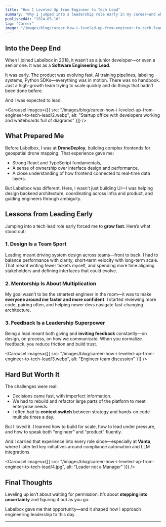```yaml
---
title: "How I Leveled Up from Engineer to Tech Lead"
summary: "Why I jumped into a leadership role early in my career—and what I learned leading high-stakes systems and people at a fast-moving AI startup."
publishedAt: "2024-03-10"
tag: "Career"
image: "/images/blog/career-how-i-leveled-up-from-engineer-to-tech-lead/1.jpg"
---
```


## Into the Deep End

When I joined Labelbox in 2018, it wasn’t as a junior developer—or even a senior one. It was as a **Software Engineering Lead**.

It was early. The product was evolving fast. AI training pipelines, labeling systems, Python SDKs—everything was in motion. There was no handbook. Just a high-growth team trying to scale quickly and do things that hadn’t been done before.

And I was expected to lead.

<Carousel
  images={[{ src: "/images/blog/career-how-i-leveled-up-from-engineer-to-tech-lead/2.webp", alt: "Startup office with developers working and whiteboards full of diagrams" }]}
/>

## What Prepared Me

Before Labelbox, I was at **DroneDeploy**, building complex frontends for geospatial drone mapping. That experience gave me:

- Strong React and TypeScript fundamentals,
- A sense of ownership over interface design and performance,
- A close understanding of how frontend connected to real-time data layers.

But Labelbox was different. Here, I wasn’t just building UI—I was helping design backend architecture, coordinating across infra and product, and guiding engineers through ambiguity.

## Lessons from Leading Early

Jumping into a tech lead role early forced me to **grow fast**. Here’s what stood out:

### 1. Design Is a Team Sport

Leading meant driving system design across teams—front to back. I had to balance performance with clarity, short-term velocity with long-term scale. That meant writing fewer tickets myself, and spending more time aligning stakeholders and defining interfaces that could evolve.

### 2. Mentorship Is About Multiplication

My goal wasn’t to be the smartest engineer in the room—it was to make **everyone around me faster and more confident**. I started reviewing more code, pairing often, and helping newer devs navigate fast-changing architecture.

### 3. Feedback Is a Leadership Superpower

Being a lead meant both giving and **inviting feedback** constantly—on design, on process, on how we communicate. When you normalize feedback, you reduce friction and build trust.

<Carousel
  images={[{ src: "/images/blog/career-how-i-leveled-up-from-engineer-to-tech-lead/3.webp", alt: "Engineer team discussion" }]}
/>

## Hard But Worth It

The challenges were real:

- Decisions came fast, with imperfect information.
- We had to rebuild and refactor large parts of the platform to meet enterprise needs.
- I often had to **context switch** between strategy and hands-on code multiple times a day.

But I loved it. I learned how to build for scale, how to lead under pressure, and how to speak both “engineer” and “product” fluently.

And I carried that experience into every role since—especially at **Vanta**, where I later led key initiatives around compliance automation and LLM integrations.

<Carousel
  images={[{ src: "/images/blog/career-how-i-leveled-up-from-engineer-to-tech-lead/4.jpg", alt: "Leader not a Manager" }]}
/>

## Final Thoughts

Leveling up isn’t about waiting for permission. It’s about **stepping into uncertainty** and figuring it out as you go.

Labelbox gave me that opportunity—and it shaped how I approach engineering leadership to this day.

---